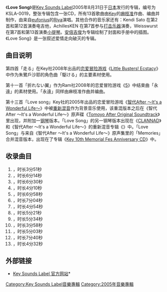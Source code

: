 {{Infobox Album
| Name = Love Song
| Original_name = 
| Type = 專輯
| Longtype =
| Artist = [[Riya|Riya]]
| Cover =  Love Song album cover.jpg
| Released = 2005年8月31日
| Recorded = 
| Genre = [[J-POP|J-POP]]
| Length = 71:49
| Label = [[Key_Sounds_Label|Key Sounds Label]]<small>（KSLA-0019）</small>
| Producer = 
| Certification  = 
| Chart position = 
| Reviews = 
| Last album = 
| This album =
| Next album =
}}

《'''Love Song'''》是[[Key_Sounds_Label|Key Sounds Label]]2005年8月31日于[[日本|日本]]发行的专辑，编号为KSLA-0019，整张专辑包含一张CD，所有13首歌曲由[[Key_(遊戲品牌)|Key]]的[[麻枝准|麻枝准]]作曲、编曲并制作，由来自[[eufonius|eufonius]]的[[Riya|Riya]]演唱。其他合作的音乐家还有：Kendi Sato 在第2首和第12首演奏电吉他，AchillesKEN 在第7首参与[[打击乐器|打击乐器]]演奏，Weisswurst在第7首和第13首演奏[[小提琴|小提琴]]。[[安倍吉俊|安倍吉俊]]为专辑绘制了封面和手册中的插图。《Love Song》是一张叙述爱情走向破灭的专辑。

== 曲目说明 ==
第四首「走る」在Key社2008年出品的[[恋爱冒险游戏|恋爱冒险游戏]]《[[Little_Busters!|Little Busters! Ecstacy]]》中作为朱鷺戶沙耶的角色曲「駆ける」的主要素材使用。

第十一首「折れない翼」作为Ram社2008年的恋爱冒险游戏《[[5_(电子游戏)|5]]》中结束曲「永遠」的素材使用。「永遠」同样由麻枝准作曲并编曲。

第十三首「Love song」Key社的2005年出品的恋爱冒险游戏《[[智代After_～It's_a_Wonderful_Life～|智代After ～It's a Wonderful Life～]]》中被[[重混|重新混音]]作为背景音乐使用，该重混版本之后在《智代After ～It's a Wonderful Life～》原声碟《[[Tomoyo_After_Original_Soundtrack|Tomoyo After Original Soundtrack]]》里出现，并附加一[[钢琴|钢琴]]版本。「Love Song」的另一钢琴版本出现在《[[CLANNAD|CLANNAD]]》和《智代After ～It's a Wonderful Life～》的重新混音专辑《{{lang|ja|ピアノの森}}》中。「Love Song」与来自《智代After ～It's a Wonderful Life～》原声集里的「Memories」合并混音版本，出现在了专辑《[[Key_10th_Memorial_Fes_Anniversary_CD|Key 10th Memorial Fes Anniversary CD]]》中。

== 收录曲目 ==
#'''{{lang|ja|始まりの坂}}'''，时长3分51秒
#'''{{lang|ja|蒼の夢}}'''，时长6分14秒
#'''{{lang|ja|星なる石}}'''，时长6分30秒
#'''{{lang|ja|走る}}'''，时长4分10秒
#'''{{lang|ja|百年の夏}}'''，时长6分58秒
#'''{{lang|ja|僕らの恋}}'''，时长7分04秒
#'''{{lang|ja|灰色の羽根}}'''，时长4分54秒
#'''{{lang|ja|グラモフォン}}'''，时长5分21秒
#'''{{lang|ja|神話}}'''，时长5分34秒
#'''{{lang|ja|氷時計}}'''，时长3分58秒
#'''{{lang|ja|折れない翼}}'''，时长5分03秒
#'''{{lang|ja|そして物語が終わる}}'''，时长7分40秒
#'''{{lang|ja|Love Song}}'''，时长4分32秒


== 外部链接 ==
*[http://key.soundslabel.com/ Key Sounds Label 官方网站]*{{ja}} {{Wayback|url=http://key.soundslabel.com/ |date=20100604034038 }}{{ja icon}}

{{Key}}

[[Category:Key_Sounds_Label音樂專輯|Category:Key Sounds Label音樂專輯]]
[[Category:2005年音樂專輯|Category:2005年音樂專輯]]